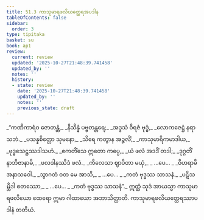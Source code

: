 ```yaml
---
title: 51.3 ကာသုမာရဖလိယတ္ထေရအပဒါန
tableOfContents: false
sidebar:
  order: 3
type: tipitaka
basket: su
book: ap1
review:
  current: review
  updated: '2025-10-27T21:48:39.741458'
  updated_by: ''
  notes: ''
  history:
  - state: review
    date: '2025-10-27T21:48:39.741458'
    updated_by: ''
    notes: ''
    previous_state: draft
---
```



<ReviewStatus review={frontmatter.review} showDetails={true} />

<HypothesisAnnotation frontmatter={frontmatter} />

<DynamicBreadcrumb />

<Division number="51" book="ap1" e="ch" v="20" p="433">

<Paragraph number="6622" type="verses" book="ap1">
_“ကဏိကာရံဝ ဇောတန္တံ,_  
_နိသိန္နံ ပဗ္ဗတန္တရေ;_  
_အဒ္ဒသံ ဝိရဇံ ဗုဒ္ဓံ,_  
_လောကဇေဋ္ဌံ နရာသဘံ._  

</Paragraph>

</Division>
<Division number="52" book="ap1" e="ch" v="20" p="433">

<Paragraph number="6623" type="verses" book="ap1">
_ပသန္နစိတ္တော သုမနော,_  
_သိရေ ကတွာန အဉ္ဇလိံ;_  
_ကာသုမာရိကမာဒါယ,_  
_ဗုဒ္ဓသေဋ္ဌဿဒါသဟံ._  

</Paragraph>

</Division>
<Division number="53" book="ap1" e="ch" v="20" p="433">

<Paragraph number="6624" type="verses" book="ap1">
_ဧကတိံသေ ဣတော ကပ္ပေ,_  
_ယံ ဖလံ အဒဒိံ တဒါ;_  
_ဒုဂ္ဂတိံ နာဘိဇာနာမိ,_  
_ဖလဒါနဿိဒံ ဖလံ._  

</Paragraph>

</Division>
<Division number="54" book="ap1" e="ch" v="20" p="433">

<Paragraph number="6625" type="verses" book="ap1">
_ကိလေသာ ဈာပိတာ မယှံ,_  
_ …ပေ… _  
_ဝိဟရာမိ အနာသဝေါ._  

</Paragraph>

</Division>
<Division number="55" book="ap1" e="ch" v="20" p="433">

<Paragraph number="6626" type="verses" book="ap1">
_သွာဂတံ ဝတ မေ အာသိ,_  
_ …ပေ… _  
_ကတံ ဗုဒ္ဓဿ သာသနံ._  

</Paragraph>

</Division>
<Division number="56" book="ap1" e="ch" v="20" p="433">

<Paragraph number="6627" type="verses" book="ap1">
_ပဋိသမ္ဘိဒါ စတဿော,_  
_ …ပေ… _  
_ကတံ ဗုဒ္ဓဿ သာသနံ”._  

</Paragraph>

<Paragraph number="6628" book="ap1">
ဣတ္ထံ သုဒံ အာယသ္မာ ကာသုမာရဖလိယော ထေရော ဣမာ ဂါထာယော အဘာသိတ္ထာတိ.

</Paragraph>
</Division>

<Paragraph number="6629" type="center" book="ap1">
ကာသုမာရဖလိယတ္ထေရဿာပဒါနံ တတိယံ.
</Paragraph>
